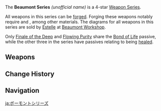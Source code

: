 {{Weapon Series Infobox
|quality = 4
|region  = Fontaine
|lore    = 
|other   = 
* Forged using [[Midlander Billet]]s and [[Condessence Crystal]]s
* Shares similar aesthetics and color scheme
* Diagrams sold by [[Estelle]] at [[Beaumont Workshop]]
}}
The '''Beaumont Series''' ''(unofficial name)'' is a 4-star [[Weapon Series]].

All weapons in this series can be [[Forging|forged]]. Forging these weapons notably require {{Item|Midlander Billet Trove|link=Midlander Billet|text=Midlander Billets|30}} and {{Item|Condessence Crystal|text=Condessence Crystals|30}}, among other materials. The diagrams for all weapons in this series are sold by [[Estelle]] at [[Beaumont Workshop]].

Only [[Finale of the Deep]] and [[Flowing Purity]] share the [[Bond of Life]] passive, while the other three in the series have passives relating to being [[Healing|healed]].

==Weapons==
{{Weapons by Category Table|type=Beaumont Series}}

==Change History==
{{Change History|4.0}}

==Navigation==
{{Weapon Series Navbox}}

[[ja:ボーモントシリーズ]]